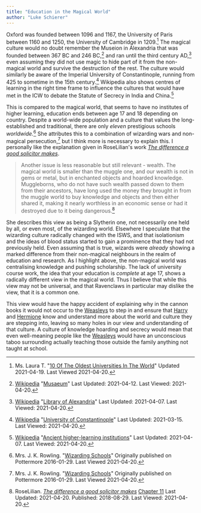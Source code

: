 ```yaml
---
title: "Education in the Magical World"
author: "Luke Schierer"
---
```


Oxford was founded between 1096 and 1167, the University of Paris
between 1160 and 1250, the University of Cambridge in 1209.[^210420-3]
The magical culture would no doubt remember the Museion in Alexandria
that was founded between 367 BC and 246 BC,[^210420-4] and ran until
the third century AD,[^210420-5] even assuming they did not use magic
to hide part of it from the non-magical world and survive the
destruction of the rest.  The culture would similarly be aware of the
Imperial University of Constantinople, running from 425 to sometime in
the 15th century.[^210420-6] Wikipedia also shows centres of learning in
the right time frame to influence the cultures that would have met in
the ICW to debate the Statute of Secrecy in India and China.[^210420-7]

This is compared to the magical world, that seems to have no institutes of
higher learning, education ends between age 17 and 18 depending on country.
Despite a world-wide population and a culture that values the
long-established and traditional, there are only *eleven* prestigious
schools *worldwide.*[^210420-8]  She attributes this to a combination
of wizarding wars and non-magical persecution,[^210420-9] but I think
more is necessary to explain this.  I personally like the explanation
given in RoseLilian's work _[The difference a good solicitor makes][tdgsm-1]_.

> Another issue is less reasonable but still relevant - wealth. The magical
> world is smaller than the muggle one, and our wealth is not in gems
> or metal, but in enchanted objects and hoarded knowledge. Muggleborns,
> who do not have such wealth passed down to them from their ancestors,
> have long used the money they brought in from the muggle world to buy
> knowledge and objects and then either shared it, making it nearly
> worthless in an economic sense or had it destroyed due to it being
> dangerous.[^210420-10]

She describes this view as being a Slytherin one, not necessarily one
held by all, or even most, of the wizarding world.  Elsewhere I
speculate that the wizarding culture radically changed with the ISWS,
and that isolationism and the ideas of blood status started to gain a
prominence that they had not previously held.  Even assuming that is
true, wizards were *already* showing a marked difference from their
non-magical neighbours in the realm of education and research.  As I
highlight above, the non-magical world was centralising knowledge and
pushing scholarship.  The lack of university course work, the idea that
your education is *complete* at age 17, shows a radically different view in
the magical world.  Thus I believe that while this view may not be
universal, and that Ravenclaws in particular may dislike the view, that
it is a common one.

This view would have the happy accident of explaining why in the cannon
books it would not occur to the [Weasleys] to step in and ensure that
[Harry] and [Hermione] know and understand more about the world and
culture they are stepping into, leaving so many holes in our view and
understanding of that culture.  A culture of knowledge hoarding and
secrecy would mean that even well-meaning people like the [Weasleys]
would have an unconscious taboo surrounding actually teaching
those outside the family anything not taught at school.

[Weasleys]: <../../people/weasley>

[Harry]: <../../people/potter/harry_james>

[Hermione]: <../../people/granger/hermione_jean>

[tdgsm-1]: <https://www.fanfiction.net/s/13049901>

[^210420-3]: Ms. Laura T.
    "[10 Of The Oldest Universities In The World](https://www.topuniversities.com/blog/10-oldest-universities-world)"
    Updated 2021-04-19.  Last Viewed 2021-04-20.

[^210420-4]: [Wikipedia](https://en.wikipedia.org/)
    "[Musaeum](https://en.wikipedia.org/wiki/Musaeum)"
    Last Updated: 2021-04-12. Last Viewed: 2021-04-20.

[^210420-5]: [Wikipedia](https://en.wikipedia.org/)
    "[Library of Alexandria](https://en.wikipedia.org/wiki/Library_of_Alexandria)"
    Last Updated: 2021-04-07. Last Viewed: 2021-04-20.

[^210420-6]: [Wikipedia](https://en.wikipedia.org/)
    "[University of Constantinople](https://en.wikipedia.org/wiki/University_of_Constantinople)"
    Last Updated: 2021-03-15. Last Viewed: 2021-04-20.

[^210420-7]: [Wikipedia](https://en.wikipedia.org/)
    "[Ancient higher-learning institutions](https://en.wikipedia.org/wiki/Ancient_higher-learning_institutions)"
    Last Updated: 2021-04-07. Last Viewed: 2021-04-20.

[^210420-8]: Mrs. J. K. Rowling.
    "[Wizarding Schools](https://www.wizardingworld.com/writing-by-jk-rowling/wizarding-schools)"
    Originally published on Pottermore 2016-01-29. Last Viewed 2021-04-20.

[^210420-9]: Mrs. J. K. Rowling.
    "[Wizarding Schools](https://www.wizardingworld.com/writing-by-jk-rowling/wizarding-schools)"
    Originally published on Pottermore 2016-01-29. Last Viewed 2021-04-20.

[^210420-10]: RoseLilian.
    _[The difference a good solicitor makes](https://www.fanfiction.net/s/13049901)_
    [Chapter 11](https://www.fanfiction.net/s/13049901/11/The-difference-a-good-solicitor-makes)
    Last Updated: 2021-04-20. Published: 2018-08-29. Last Viewed: 2021-04-20.

